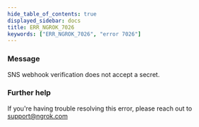 ```yaml
---
hide_table_of_contents: true
displayed_sidebar: docs
title: ERR_NGROK_7026
keywords: ["ERR_NGROK_7026", "error 7026"]
---
```


### Message

SNS webhook verification does not accept a secret.

### Further help

If you're having trouble resolving this error, please reach out to [support@ngrok.com](mailto:support@ngrok.com?subject=Help%20with%20ERR_NGROK_7026)
